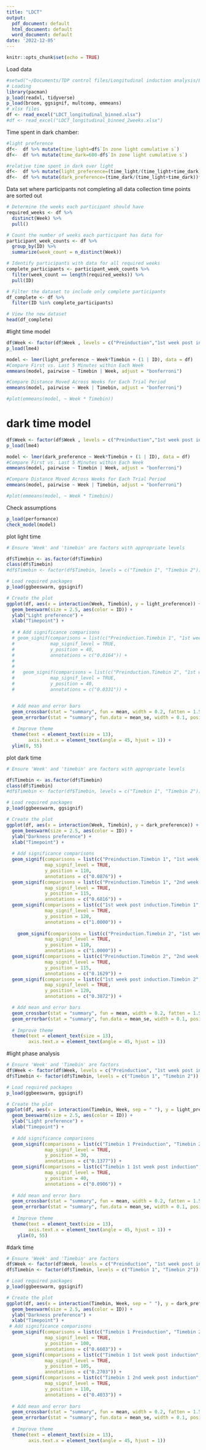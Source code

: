 ```yaml
---
title: "LDCT"
output:
  pdf_document: default
  html_document: default
  word_document: default
date: '2022-12-05'
---
```


```r
knitr::opts_chunk$set(echo = TRUE)
```
Load data
```r
#setwd("~/Documents/TDP control files/Longitudinal induction analysis/LDCT/")
# Loading
library(pacman)
p_load(readxl, tidyverse)
p_load(broom, ggsignif, multcomp, emmeans)
# xlsx files
df <- read_excel("LDCT_longitudinal_binned.xlsx")
#df <- read_excel("LDCT_longitudinal_binned_2weeks.xlsx")

```


Time spent in dark chamber:
```r
#light preference
df<-  df %>% mutate(time_light=df$`In zone light cumulative s`)
df<-  df %>% mutate(time_dark=600-df$`In zone light cumulative s`)

#relative time spent in dark over light
df<-  df %>% mutate(light_preference=(time_light/(time_light+time_dark))*100)
df<-  df %>% mutate(dark_preference=(time_dark/(time_light+time_dark))*100)
```

Data set where participants not completing all data collection time points are sorted out

```r
# Determine the weeks each participant should have
required_weeks <- df %>% 
  distinct(Week) %>% 
  pull()

# Count the number of weeks each participant has data for
participant_week_counts <- df %>%
  group_by(ID) %>%
  summarize(week_count = n_distinct(Week))

# Identify participants with data for all required weeks
complete_participants <- participant_week_counts %>%
  filter(week_count == length(required_weeks)) %>%
  pull(ID)

# Filter the dataset to include only complete participants
df_complete <- df %>%
  filter(ID %in% complete_participants)

# View the new dataset
head(df_complete)
```


#light time model
```r
df$Week <- factor(df$Week , levels = c("Preinduction","1st week post induction","2nd week post induction"))
p_load(lme4)

model <- lmer(light_preference ~ Week*Timebin + (1 | ID), data = df)
#Compare First vs. Last 5 Minutes within Each Week
emmeans(model, pairwise ~ Timebin | Week, adjust = "bonferroni")

#Compare Distance Moved Across Weeks for Each Trial Period
emmeans(model, pairwise ~ Week | Timebin, adjust = "bonferroni")

#plot(emmeans(model, ~ Week * Timebin))
```
# dark time model
```r
df$Week <- factor(df$Week , levels = c("Preinduction","1st week post induction","2nd week post induction"))
p_load(lme4)

model <- lmer(dark_preference ~ Week*Timebin + (1 | ID), data = df)
#Compare First vs. Last 5 Minutes within Each Week
emmeans(model, pairwise ~ Timebin | Week, adjust = "bonferroni")

#Compare Distance Moved Across Weeks for Each Trial Period
emmeans(model, pairwise ~ Week | Timebin, adjust = "bonferroni")

#plot(emmeans(model, ~ Week * Timebin))
```

Check assumptions

```r
p_load(performance)
check_model(model)
```
plot light time

```r
# Ensure 'Week' and 'timebin' are factors with appropriate levels

df$Timebin <- as.factor(df$Timebin)
class(df$Timebin)
#df$Timebin <- factor(df$Timebin, levels = c("Timebin 1", "Timebin 2"))

# Load required packages
p_load(ggbeeswarm, ggsignif)

# Create the plot
ggplot(df, aes(x = interaction(Week, Timebin), y = light_preference)) +
  geom_beeswarm(size = 2.5, aes(color = ID)) +
  ylab("Light preference") +
  xlab("Timepoint") +
  
  # # Add significance comparisons
  # geom_signif(comparisons = list(c("Preinduction.Timebin 1", "1st week post induction.Timebin 1")),
  #             map_signif_level = TRUE,
  #             y_position = 40,
  #             annotations = c("0.0164")) +
  # 
  # 
  #   geom_signif(comparisons = list(c("Preinduction.Timebin 2", "1st week post induction.Timebin 2")),
  #             map_signif_level = TRUE,
  #             y_position = 40,
  #             annotations = c("0.0331")) +


  # Add mean and error bars
  geom_crossbar(stat = "summary", fun = mean, width = 0.2, fatten = 1.5) +
  geom_errorbar(stat = "summary", fun.data = mean_se, width = 0.1, position = position_dodge(width = 0.75)) +
  
  # Improve theme
  theme(text = element_text(size = 13),
        axis.text.x = element_text(angle = 45, hjust = 1)) +
  ylim(0, 55)
```

plot dark time 

```r
# Ensure 'Week' and 'timebin' are factors with appropriate levels

df$Timebin <- as.factor(df$Timebin)
class(df$Timebin)
#df$Timebin <- factor(df$Timebin, levels = c("Timebin 1", "Timebin 2"))

# Load required packages
p_load(ggbeeswarm, ggsignif)

# Create the plot
ggplot(df, aes(x = interaction(Week, Timebin), y = dark_preference)) +
  geom_beeswarm(size = 2.5, aes(color = ID)) +
  ylab("Darkness preference") +
  xlab("Timepoint") +
  
  # Add significance comparisons
  geom_signif(comparisons = list(c("Preinduction.Timebin 1", "1st week post induction.Timebin 1")),
              map_signif_level = TRUE,
              y_position = 110,
              annotations = c("0.0876")) +
  geom_signif(comparisons = list(c("Preinduction.Timebin 1", "2nd week post induction.Timebin 1")),
              map_signif_level = TRUE,
              y_position = 115,
              annotations = c("0.6816")) +
  geom_signif(comparisons = list(c("1st week post induction.Timebin 1", "2nd week post induction.Timebin 1")),
              map_signif_level = TRUE,
              y_position = 120,
              annotations = c("1.0000")) +
  
    geom_signif(comparisons = list(c("Preinduction.Timebin 2", "1st week post induction.Timebin 2")),
              map_signif_level = TRUE,
              y_position = 110,
              annotations = c("1.0000")) +
  geom_signif(comparisons = list(c("Preinduction.Timebin 2", "2nd week post induction.Timebin 2")),
              map_signif_level = TRUE,
              y_position = 115,
              annotations = c("0.1629")) +
  geom_signif(comparisons = list(c("1st week post induction.Timebin 2", "2nd week post induction.Timebin 2")),
              map_signif_level = TRUE,
              y_position = 120,
              annotations = c("0.3872")) +

  # Add mean and error bars
  geom_crossbar(stat = "summary", fun = mean, width = 0.2, fatten = 1.5) +
  geom_errorbar(stat = "summary", fun.data = mean_se, width = 0.1, position = position_dodge(width = 0.75)) +
  
  # Improve theme
  theme(text = element_text(size = 13),
        axis.text.x = element_text(angle = 45, hjust = 1)) 
```
#light phase analysis
```r
# Ensure 'Week' and 'Timebin' are factors
df$Week <- factor(df$Week, levels = c("Preinduction", "1st week post induction", "2nd week post induction"))
df$Timebin <- factor(df$Timebin, levels = c("Timebin 1", "Timebin 2"))

# Load required packages
p_load(ggbeeswarm, ggsignif)

# Create the plot
ggplot(df, aes(x = interaction(Timebin, Week, sep = " "), y = light_preference)) +
  geom_beeswarm(size = 2.5, aes(color = ID)) +
  ylab("Light preference") +
  xlab("Timepoint") +
  
  # Add significance comparisons
  geom_signif(comparisons = list(c("Timebin 1 Preinduction", "Timebin 2 Preinduction")),
              map_signif_level = TRUE,
              y_position = 30,
              annotations = c("0.1377")) +
  geom_signif(comparisons = list(c("Timebin 1 1st week post induction", "Timebin 2 1st week post induction")),
              map_signif_level = TRUE,
              y_position = 40,
              annotations = c("0.0906")) +
  
  # Add mean and error bars
  geom_crossbar(stat = "summary", fun = mean, width = 0.2, fatten = 1.5, position = position_dodge(width = 0.75)) +
  geom_errorbar(stat = "summary", fun.data = mean_se, width = 0.1, position = position_dodge(width = 0.75)) +
  
  # Improve theme
  theme(text = element_text(size = 13),
        axis.text.x = element_text(angle = 45, hjust = 1)) +
    ylim(0, 55)
```

#dark time


```r
# Ensure 'Week' and 'Timebin' are factors
df$Week <- factor(df$Week, levels = c("Preinduction", "1st week post induction", "2nd week post induction"))
df$Timebin <- factor(df$Timebin, levels = c("Timebin 1", "Timebin 2"))

# Load required packages
p_load(ggbeeswarm, ggsignif)

# Create the plot
ggplot(df, aes(x = interaction(Timebin, Week, sep = " "), y = dark_preference)) +
  geom_beeswarm(size = 2.5, aes(color = ID)) +
  ylab("Darkness preference") +
  xlab("Timepoint") +
 # Add significance comparisons
  geom_signif(comparisons = list(c("Timebin 1 Preinduction", "Timebin 2 Preinduction")),
              map_signif_level = TRUE,
              y_position = 100,
              annotations = c("0.6603")) +
  geom_signif(comparisons = list(c("Timebin 1 1st week post induction", "Timebin 2 1st week post induction")),
              map_signif_level = TRUE,
              y_position = 105,
              annotations = c("0.2703")) +
  geom_signif(comparisons = list(c("Timebin 1 2nd week post induction", "Timebin 2 2nd week post induction")),
              map_signif_level = TRUE,
              y_position = 110,
              annotations = c("0.4033")) +
  
  # Add mean and error bars
  geom_crossbar(stat = "summary", fun = mean, width = 0.2, fatten = 1.5, position = position_dodge(width = 0.75)) +
  geom_errorbar(stat = "summary", fun.data = mean_se, width = 0.1, position = position_dodge(width = 0.75)) +
  
  # Improve theme
  theme(text = element_text(size = 13),
        axis.text.x = element_text(angle = 45, hjust = 1)) 
```